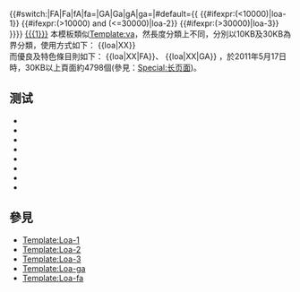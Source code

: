 {{#switch:{{{2|}}}|FA|Fa|fA|fa={{Va-fa}}|GA|Ga|gA|ga={{loa-ga}}|#default={{
{{#ifexpr:({{PAGESIZE:{{{1}}}|R}}<10000)|loa-1}}
{{#ifexpr:({{PAGESIZE:{{{1}}}|R}}>10000) and ({{PAGESIZE:{{{1}}}|R}}<=30000)|loa-2}}
{{#ifexpr:({{PAGESIZE:{{{1}}}|R}}>30000)|loa-3}}
}}}} [[{{{1}}}]]
<noinclude>
本模板類似[[Template:va]]，然長度分類上不同，分別以10KB及30KB為界分類，使用方式如下：
<nowiki>
{{loa|XX}}
</nowiki><br>而優良及特色條目則如下：
<nowiki>
{{loa|XX|FA}}、
{{loa|XX|GA}}
</nowiki>，於2011年5月17日時，30KB以上頁面約4798個(參見：[[Special:长页面]])。
==测试==
*{{loa|相对论}}
*{{loa|清朝}}
*{{loa|相对论|FA}}
*{{loa|相对论|ga}}
*{{loa|清朝|FA}}
*{{loa|Wikipedia:沙盒}}
*{{loa|Wikipedia:沙盒|Fa}}
*{{loa|Wikipedia:沙盒|gA}}
==參見==
*[[Template:Loa-1]]
*[[Template:Loa-2]]
*[[Template:Loa-3]]
*[[Template:Loa-ga]]
*[[Template:Loa-fa]]
</noinclude>